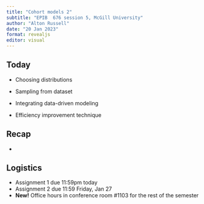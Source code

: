 ```yaml
---
title: "Cohort models 2"
subtitle: "EPIB  676 session 5, McGill University"
author: "Alton Russell"
date: "20 Jan 2023"
format: revealjs
editor: visual
---
```


## Today

-   Choosing distributions

-   Sampling from dataset

-   Integrating data-driven modeling

-   Efficiency improvement technique

## Recap

-   

## Logistics

-   Assignment 1 due 11:59pm today
-   Assignment 2 due 11:59 Friday, Jan 27
-   **New!** Office hours in conference room #1103 for the rest of the semester
